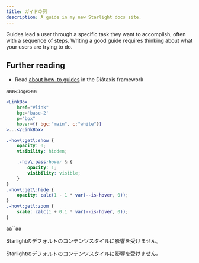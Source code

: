 ```yaml
---
title: ガイドの例
description: A guide in my new Starlight docs site.
---
```


Guides lead a user through a specific task they want to accomplish, often with a sequence of steps.
Writing a good guide requires thinking about what your users are trying to do.

## Further reading

- Read [about how-to guides](https://diataxis.fr/how-to-guides/) in the Diátaxis framework


aaa`<Joge>`aa

```jsx {5}
<LinkBox
	href="#link"
	bgc='base-2'
	p="box"
	hover={{ bgc:"main", c:"white"}}
>...</LinkBox>
```


```scss {5}
.-hov\:get\:show {
	opacity: 0;
	visibility: hidden;

	.-hov\:pass:hover & {
		opacity: 1;
		visibility: visible;
	}
}
.-hov\:get\:hide {
	opacity: calc(1 - 1 * var(--is-hover, 0));
}
.-hov\:get\:zoom {
	scale: calc(1 + 0.1 * var(--is-hover, 0));
}

```

<div class="not-content">
aa`<Joge>`aa
	<p>Starlightのデフォルトのコンテンツスタイルに影響を受けません。</p>
	<p>Starlightのデフォルトのコンテンツスタイルに影響を受けません。</p>
</div>
